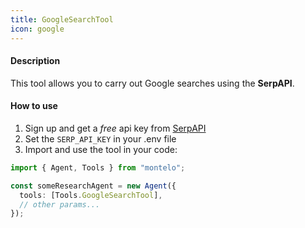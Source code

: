 ```yaml
---
title: GoogleSearchTool
icon: google
---
```


#### Description

This tool allows you to carry out Google searches using the **SerpAPI**.

#### How to use

1. Sign up and get a _free_ api key from [SerpAPI](https://serpapi.com/)
2. Set the `SERP_API_KEY` in your .env file
3. Import and use the tool in your code:

```typescript
import { Agent, Tools } from "montelo";

const someResearchAgent = new Agent({
  tools: [Tools.GoogleSearchTool],
  // other params...
});
```
